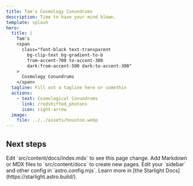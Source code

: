```yaml
---
title: Tam's Cosmology Conundrums
description: Time to have your mind blown.
template: splash
hero:
  title: |
    Tam's
    <span
      class="font-black text-transparent
        bg-clip-text bg-gradient-to-b
        from-accent-700 to-accent-300
        dark:from-accent-500 dark:to-accent-300"
    >
      Cosmology Conundrums
    </span>
  tagline: Fill out a tagline here or somethin
  actions:
    - text: Cosmological Conundrums
      link: /redshifted_photons
      icon: right-arrow
  image:
    file: ../../assets/houston.webp
---
```



## Next steps

<CardGrid stagger>
	<Card title="Update content" icon="pencil">
		Edit `src/content/docs/index.mdx` to see this page change.
	</Card>
	<Card title="Add new content" icon="add-document">
		Add Markdown or MDX files to `src/content/docs` to create new pages.
	</Card>
	<Card title="Configure your site" icon="setting">
		Edit your `sidebar` and other config in `astro.config.mjs`.
	</Card>
	<Card title="Read the docs" icon="open-book">
		Learn more in [the Starlight Docs](https://starlight.astro.build/).
	</Card>
</CardGrid>
